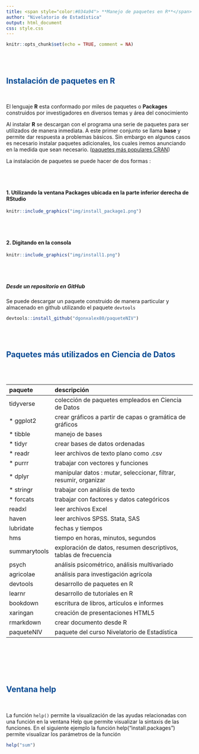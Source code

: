 ```yaml
---
title: <span style="color:#034a94"> **Manejo de paquetes en R**</span>
author: "Nivelatorio de Estadística"
output: html_document
css: style.css
---
```


```r
knitr::opts_chunk$set(echo = TRUE, comment = NA)
```

<br/><br/>

## <span style="color:#034a94">**Instalación de paquetes en R**</span>

<br/>

El lenguaje **R** esta conformado por miles de paquetes o **Packages** construidos por investigadores en diversos temas y área del conocimiento

Al instalar **R** se descargan con el programa una serie de paquetes para ser utilizados de manera inmediata. A este primer conjunto se llama **base** y permite dar respuesta a problemas básicos. Sin embargo en algunos casos es necesario instalar paquetes adicionales, los cuales iremos anunciando en la medida que sean necesario. ([paquetes más populares CRAN](https://gallery.shinyapps.io/087-crandash/))



La instalación de paquetes se puede hacer de dos formas : 

<br/><br/>

#### 1. Utilizando la ventana **Packages** ubicada en la parte inferior derecha de RStudio


```r
knitr::include_graphics("img/install_package1.png")
```


<br/><br/>

#### 2. Digitando en la consola 


```r
knitr::include_graphics("img/install1.png")
```

<br/><br/>

##### Desde un repositorio en GitHub

Se puede descargar un paquete construido de manera particular y almacenado en github utilizando el paquete `devtools`

```r
devtools::install_github("dgonxalex80/paqueteNIV")
```

<br/><br/>


## <span style="color:#034a94">**Paquetes más utilizados en Ciencia de Datos**</span>

<br/><br/>


|    paquete        |  descripción                                                            |
|:------------------|:------------------------------------------------------------------------|
|tidyverse          | colección de paquetes empleados en Ciencia de Datos                     |
| * ggplot2         | crear gráficos a partir de capas o gramática de gráficos                | 
| * tibble          | manejo de bases                                                         |
| * tidyr           | crear bases de datos ordenadas                                          |
| * readr           | leer archivos de texto plano como .csv                                  |
| * purrr           | trabajar con vectores y funciones                                       |
| * dplyr           | manipular datos : mutar, seleccionar, filtrar, resumir, organizar       |
| * stringr         | trabajar con análisis de texto                                          |
| * forcats         | trabajar con factores y datos categóricos                               |
| readxl            | leer archivos Excel                                                     |
| haven             | leer archivos SPSS. Stata, SAS                                          |
| lubridate         | fechas y tiempos                                                        |
| hms               | tiempo en horas, minutos, segundos                                      | 
|summarytools       | exploración de datos, resumen descriptivos, tablas de frecuencia        |
|psych              | análisis psicométrico, análisis multivariado                            |
|agricolae          | análisis para investigación agrícola                                    |
|devtools           | desarrollo de paquetes en R                                             |
|learnr             | desarrollo de tutoriales en R                                           |
|bookdown           | escritura de libros, artículos e informes                               |
|xaringan           | creación de presentaciones HTML5                                        |
|rmarkdown          | crear documento desde R                                                 |
|paqueteNIV         | paquete del curso Nivelatorio de Estadística                            |

<br/><br/>


<br/><br/>


## <span style="color:#034a94">**Ventana help**</span>

<br/>

La función `help()`  permite la visualización de las ayudas relacionadas con una función en la ventana Help  que permite visualizar la sintaxis de las funciones. En el siguiente ejemplo la función help("install.packages") permite visualizar los parámetros de la función

```r
help("sum")
```


